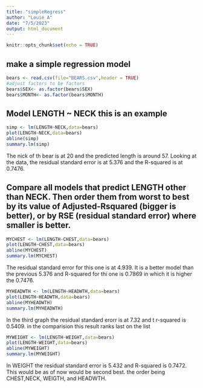 ```yaml
---
title: "simpleRegress"
author: "Louie A"
date: "7/5/2023"
output: html_document
---
```


```r
knitr::opts_chunk$set(echo = TRUE)
```

## make a simple regression model

```r
bears <- read.csv(file="BEARS.csv",header = TRUE)
#adjust factors to be factors
bears$SEX<- as.factor(bears$SEX)
bears$MONTH<- as.factor(bears$MONTH)
```

## Model LENGTH ~ NECK  this is an example  

```r
simp <- lm(LENGTH~NECK,data=bears)
plot(LENGTH~NECK,data=bears)
abline(simp)
summary.lm(simp)
```
The nick of th bear is at 20 and the predicted length is around 57. Looking at the data, the residual standard error is at 5.376 and the R-squared is at 0.7476.

## Compare all models that predict LENGTH other than NECK. Then order them from worst to best by its value of Adjusted-Rsquared (bigger is better), or by RSE (residual standard error) where smaller is better. 




```r
MYCHEST <- lm(LENGTH~CHEST,data=bears)
plot(LENGTH~CHEST,data=bears)
abline(MYCHEST)
summary.lm(MYCHEST)
```
The residual standard error for this one is at 4.939. It is a better model than the previous 5.376 and R-squared for thi one is 0.7869 in which it is higher the 0.7476.




```r
MYHEADWTH <- lm(LENGTH~HEADWTH,data=bears)
plot(LENGTH~HEADWTH,data=bears)
abline(MYHEADWTH)
summary.lm(MYHEADWTH)
```

In the third graph the residual standard erorr is at 7.32 and t r-squared is 0.5409. in the comparision this result ranks last on the list


```r
MYWEIGHT <- lm(LENGTH~WEIGHT,data=bears)
plot(LENGTH~WEIGHT,data=bears)
abline(MYWEIGHT)
summary.lm(MYWEIGHT)

```
In WEIGHT the residual standard error is 5.432 and R-squared is 0.7472. This would be as of now would be second best. the order being CHEST,NECK, WEIGTH, and HEADWTH.







































